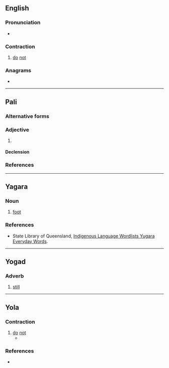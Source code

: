 {{also|Dinna}}
==English==

===Pronunciation===
* {{IPA|en|/ˈdɪnə/}}

===Contraction===
{{en-cont}}

# {{lb|en|Scotland|Northumbria}} [[do]] [[not]]

===Anagrams===
* {{anagrams|en|a=adinn|Danni|Diann|Nandi|indan}}

----

==Pali==

===Alternative forms===
{{pi-alt}}

===Adjective===
{{head|pi|adjective form}}

# {{inflection of|pi|dadāti||past|part|t=to give}}

====Declension====
{{pi-decl-noun|g=m}}
{{pi-decl-noun|dinnā|g=f}}
{{pi-decl-noun|g=n}}

===References===
{{R:pi:PTS}}

----

==Yagara==

===Noun===
{{head|1=yxg|2=noun}}

# [[foot]]

===References===
* State Library of Queensland, [https://www.slq.qld.gov.au/sites/default/files/0003-267231-yugara-everyday-words_0.pdf Indigenous Language Wordlists Yugara Everyday Words].

----

==Yogad==

===Adverb===
{{head|yog|adverb}}

# [[still]]

----
==Yola==
 
===Contraction===
{{head|yol|contraction}}
 
# [[do]] [[not]]
#* {{quote-book|yol|year=1867|title=GLOSSARY OF THE DIALECT OF FORTH AND BARGY|passage='''Dinna''' fare a caulès.|translation='''Don't''' frighten the horses.}}
 
===References===
* {{R:Poole 1867|page=39}}